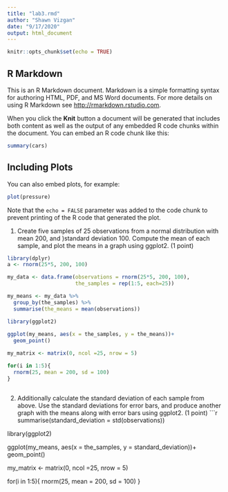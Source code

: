```yaml
---
title: "lab3.rmd"
author: "Shawn Vizgan"
date: "9/17/2020"
output: html_document
---
```


```r
knitr::opts_chunk$set(echo = TRUE)
```

## R Markdown

This is an R Markdown document. Markdown is a simple formatting syntax for authoring HTML, PDF, and MS Word documents. For more details on using R Markdown see <http://rmarkdown.rstudio.com>.

When you click the **Knit** button a document will be generated that includes both content as well as the output of any embedded R code chunks within the document. You can embed an R code chunk like this:

```r
summary(cars)
```

## Including Plots

You can also embed plots, for example:

```r
plot(pressure)
```

Note that the `echo = FALSE` parameter was added to the code chunk to prevent printing of the R code that generated the plot.


1) Create five samples of 25 observations from a normal distribution with mean 200, and )standard deviation 100. Compute the mean of each sample, and plot the means in a graph using ggplot2. (1 point)
```R
library(dplyr)  
a <- rnorm(25*5, 200, 100)

my_data <- data.frame(observations = rnorm(25*5, 200, 100),
                      the_samples = rep(1:5, each=25))

my_means <- my_data %>%
  group_by(the_samples) %>%
  summarise(the_means = mean(observations))

library(ggplot2)
 
ggplot(my_means, aes(x = the_samples, y = the_means))+
  geom_point()

my_matrix <- matrix(0, ncol =25, nrow = 5)

for(i in 1:5){
  rnorm(25, mean = 200, sd = 100)
}



```
2) Additionally calculate the standard deviation of each sample from above. Use the standard deviations for error bars, and produce another graph with the means along with error bars using ggplot2. (1 point)
```r
 
summarise(standard_deviation = std(observations))

library(ggplot2)
 
ggplot(my_means, aes(x = the_samples, y = standard_deviation))+
  geom_point()

my_matrix <- matrix(0, ncol =25, nrow = 5)

for(i in 1:5){
  rnorm(25, mean = 200, sd = 100)
}
